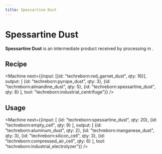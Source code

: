 ```yaml
---
title: Spessartine Dust
---
```


<ItemImage file="spessartine_dust" alt="Spessartine Dust" size="200" />

# Spessartine Dust

**Spessartine Dust** is an intermediate product received by processing <McItem slug="techreborn:red_garnet_dust" /> in <McItem slug="techreborn:industrial_centrifuge" />.

## Recipe

<CraftingTable recipe="input techreborn:small_pile_of_spessartine_dust techreborn:small_pile_of_spessartine_dust air input techreborn:small_pile_of_spessartine_dust techreborn:small_pile_of_spessartine_dust air input air air air output techreborn:spessartine_dust"/>

<Machine next={{input: [{id: "techreborn:red_garnet_dust", qty: 16}], output: [
  {id: "techreborn:pyrope_dust", qty: 3},
  {id: "techreborn:almandine_dust", qty: 5},
  {id: "techreborn:spessartine_dust", qty: 8}
], tool: "techreborn:industrial_centrifuge"}} />

## Usage

<Machine next={{input: [
  {id: "techreborn:spessartine_dust", qty: 20},
  {id: "techreborn:empty_cell", qty: 9}
], output: [
  {id: "techreborn:aluminum_dust", qty: 2},
  {id: "techreborn:manganese_dust", qty: 3},
  {id: "techreborn:silicon_cell", qty: 3},
  {id: "techreborn:compressed_air_cell", qty: 6}
], tool: "techreborn:industrial_electrolyzer"}} />

<CraftingTable recipe="input air air air input air techreborn:spessartine_dust air input air air air output techreborn:small_pile_of_spessartine_dust,4"/>
